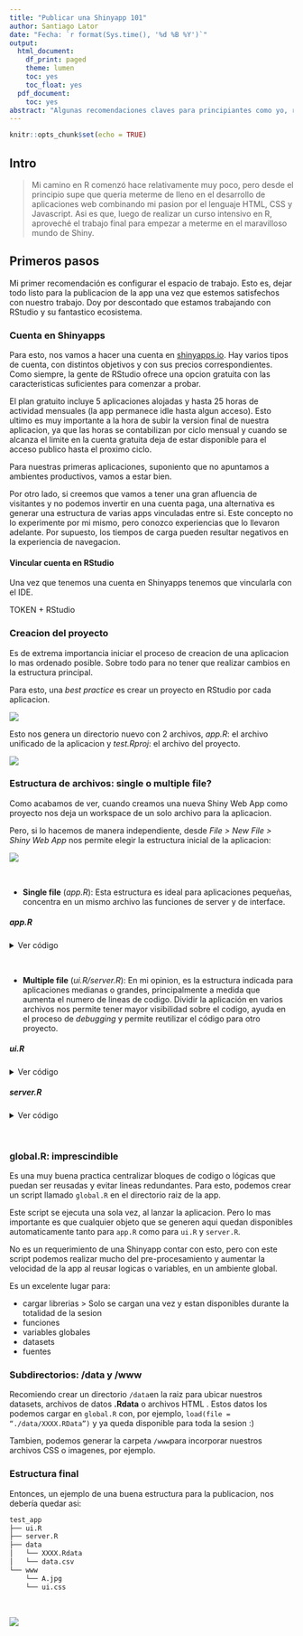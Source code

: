 ```yaml
---
title: "Publicar una Shinyapp 101"
author: Santiago Lator
date: "Fecha: `r format(Sys.time(), '%d %B %Y')`"
output:
  html_document:
    df_print: paged
    theme: lumen
    toc: yes
    toc_float: yes
  pdf_document:
    toc: yes
abstract: "Algunas recomendaciones claves para principiantes como yo, reunidas en un solo lugar :)"
---
```


```r
knitr::opts_chunk$set(echo = TRUE)
```

## Intro

> Mi camino en R comenzó hace relativamente muy poco, pero desde el principio supe que queria meterme de lleno en el desarrollo de aplicaciones web combinando mi pasion por el lenguaje HTML, CSS y Javascript.
Asi es que, luego de realizar un curso intensivo en R, aproveché el trabajo final para empezar a meterme en el maravilloso mundo de Shiny.

## Primeros pasos

Mi primer recomendación es configurar el espacio de trabajo. Esto es, dejar todo listo para la publicacion de la app una vez que estemos satisfechos con nuestro trabajo. Doy por descontado que estamos trabajando con RStudio y su fantastico ecosistema.

### Cuenta en Shinyapps
Para esto, nos vamos a hacer una cuenta en [shinyapps.io](https://www.shinyapps.io/). Hay varios tipos de cuenta, con distintos objetivos y con sus precios correspondientes. Como siempre, la gente de RStudio ofrece una opcion gratuita con las caracteristicas suficientes para comenzar a probar.

El plan gratuito incluye 5 aplicaciones alojadas y hasta 25 horas de actividad mensuales (la app permanece idle hasta algun acceso). Esto ultimo es muy importante a la hora de subir la version final de nuestra aplicacion, ya que las horas se contabilizan por ciclo mensual y cuando se alcanza el limite en la cuenta gratuita deja de estar disponible para el acceso publico hasta el proximo ciclo. 

Para nuestras primeras aplicaciones, suponiento que no apuntamos a ambientes productivos, vamos a estar bien.

Por otro lado, si creemos que vamos a tener una gran afluencia de visitantes y no podemos invertir en una cuenta paga, una alternativa es generar una estructura de varias apps vinculadas entre si. Este concepto no lo experimente por mi mismo, pero conozco experiencias que lo llevaron adelante. Por supuesto, los tiempos de carga pueden resultar negativos en la experiencia de navegacion.

#### Vincular cuenta en RStudio

Una vez que tenemos una cuenta en Shinyapps tenemos que vincularla con el IDE. 

 

TOKEN + RStudio

### Creacion del proyecto

Es de extrema importancia iniciar el proceso de creacion de una aplicacion lo mas ordenado posible. Sobre todo para no tener que realizar cambios en la estructura principal.

Para esto, una *best practice* es crear un proyecto en RStudio por cada aplicacion.

![](C:/Lator Santiago/git/data_analytics/R/pubs/shiny_recomendaciones/new_project.gif)

Esto nos genera un directorio nuevo con 2 archivos, *app.R*: el archivo unificado de la aplicacion y *test.Rproj*: el archivo del proyecto.


![](C:/Lator Santiago/git/data_analytics/R/pubs/shiny_recomendaciones/new_project-files.PNG)


### Estructura de archivos: single o multiple file?

Como acabamos de ver, cuando creamos una nueva Shiny Web App como proyecto nos deja un workspace de un solo archivo para la aplicacion. 

Pero, si lo hacemos de manera independiente, desde *File > New File > Shiny Web App* nos permite elegir la estructura inicial de la aplicacion:

![](C:/Lator Santiago/git/data_analytics/R/pubs/shiny_recomendaciones/app_nueva-1.gif)

<br>

- **Single file** (*app.R*): Esta estructura es ideal para aplicaciones pequeñas, concentra en un mismo archivo las funciones de server y de interface.
<br>

##### app.R
  
<details><summary>Ver código</summary>
```r
#
# This is a Shiny web application. You can run the application by clicking
# the 'Run App' button above.
#
# Find out more about building applications with Shiny here:
#
#    http://shiny.rstudio.com/
#

library(shiny)

# Define UI for application that draws a histogram
ui <- fluidPage(

    # Application title
    titlePanel("Old Faithful Geyser Data"),

    # Sidebar with a slider input for number of bins 
    sidebarLayout(
        sidebarPanel(
            sliderInput("bins",
                        "Number of bins:",
                        min = 1,
                        max = 50,
                        value = 30)
        ),

        # Show a plot of the generated distribution
        mainPanel(
           plotOutput("distPlot")
        )
    )
)

# Define server logic required to draw a histogram
server <- function(input, output) {

    output$distPlot <- renderPlot({
        # generate bins based on input$bins from ui.R
        x    <- faithful[, 2]
        bins <- seq(min(x), max(x), length.out = input$bins + 1)

        # draw the histogram with the specified number of bins
        hist(x, breaks = bins, col = 'darkgray', border = 'white')
    })
}

# Run the application 
shinyApp(ui = ui, server = server)
```
</details>
<br>

- **Multiple file** (*ui.R/server.R*): En mi opinion, es la estructura indicada para aplicaciones medianas o grandes, principalmente a medida que aumenta el numero de lineas de codigo. Dividir la aplicación en varios archivos nos permite tener mayor visibilidad sobre el codigo, ayuda en el proceso de *debugging* y permite reutilizar el código para otro proyecto.
<br>

##### ui.R

<details><summary>Ver código</summary>
```r
#
# This is the user-interface definition of a Shiny web application. You can
# run the application by clicking 'Run App' above.
#
# Find out more about building applications with Shiny here:
#
#    http://shiny.rstudio.com/
#

library(shiny)

# Define UI for application that draws a histogram
shinyUI(fluidPage(

    # Application title
    titlePanel("Old Faithful Geyser Data"),

    # Sidebar with a slider input for number of bins
    sidebarLayout(
        sidebarPanel(
            sliderInput("bins",
                        "Number of bins:",
                        min = 1,
                        max = 50,
                        value = 30)
        ),

        # Show a plot of the generated distribution
        mainPanel(
            plotOutput("distPlot")
        )
    )
))
```
</details>

##### server.R

<details><summary>Ver código</summary>
```r
#
# This is the server logic of a Shiny web application. You can run the
# application by clicking 'Run App' above.
#
# Find out more about building applications with Shiny here:
#
#    http://shiny.rstudio.com/
#

library(shiny)

# Define server logic required to draw a histogram
shinyServer(function(input, output) {

    output$distPlot <- renderPlot({

        # generate bins based on input$bins from ui.R
        x    <- faithful[, 2]
        bins <- seq(min(x), max(x), length.out = input$bins + 1)

        # draw the histogram with the specified number of bins
        hist(x, breaks = bins, col = 'darkgray', border = 'white')

    })

})

```
</details>
<br>

### global.R: imprescindible

Es una muy buena practica centralizar bloques de codigo o lógicas que puedan ser reusadas  y evitar lineas redundantes. Para esto, podemos crear un script llamado `global.R` en el directorio raiz de la app.

Este script se ejecuta una sola vez, al lanzar la aplicacion. Pero lo mas importante es que cualquier objeto que se generen aqui quedan disponibles automaticamente tanto para `app.R` como para `ui.R` y `server.R`.

No es un requerimiento de una Shinyapp contar con esto, pero con este script podemos realizar mucho del pre-procesamiento y aumentar la velocidad de la app al reusar logicas o variables, en un ambiente global.

Es un excelente lugar para:

- cargar librerias > Solo se cargan una vez y estan disponibles durante la totalidad de la sesion
- funciones
- variables globales
- datasets
- fuentes

### Subdirectorios: /data y /www

Recomiendo crear un directorio `/data`en la raiz para ubicar nuestros datasets, archivos de datos **.Rdata** o archivos HTML . Estos datos los podemos cargar en `global.R` con, por ejemplo, `load(file = “./data/XXXX.RData”)` y ya queda disponible para toda la sesion :)

Tambien, podemos generar la carpeta `/www`para incorporar nuestros archivos CSS o imagenes, por ejemplo.

### Estructura final

Entonces, un ejemplo de una buena estructura para la publicacion, nos debería quedar asi:

```r
test_app
├── ui.R
├── server.R
├── data
│   └── XXXX.Rdata
│   └── data.csv
└── www
    └── A.jpg
    └── ui.css    
```
<br>

![](C:/Lator Santiago/git/data_analytics/R/pubs/shiny_recomendaciones/new_project-files-2.PNG)

